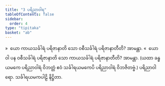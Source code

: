 ```yaml
---
title: "3 ပရိညာဝါရ"
tableOfContents: false
sidebar:
  order: 4
type: "tipitaka"
basket: "ab"
---
```



<DynamicBreadcrumb />

<Division number="159">

<Paragraph number="682">
»  ယော ကာယသင်္ခါရံ ပရိဇာနာတိ သော ဝစီသင်္ခါရံ ပရိဇာနာတီတိ? အာမန္တာ.
</Paragraph>

<Paragraph number="683">
«  ယော ဝါ ပန ဝစီသင်္ခါရံ ပရိဇာနာတိ သော ကာယသင်္ခါရံ ပရိဇာနာတီတိ? အာမန္တာ.
</Paragraph>

<Paragraph number="684">
(ယထာ ခန္ဓယမကေ ပရိညာဝါရံ ဝိဘတ္တံ ဧဝံ သင်္ခါရယမကေပိ ပရိညာဝါရံ ဝိဘဇိတဗ္ဗံ.)

</Paragraph>
</Division>

<Paragraph number="685" type="center">
ပရိညာဝါရော.



</Paragraph>

<Paragraph number="686" type="center">
သင်္ခါရယမကပါဠိ နိဋ္ဌိတာ.
</Paragraph>